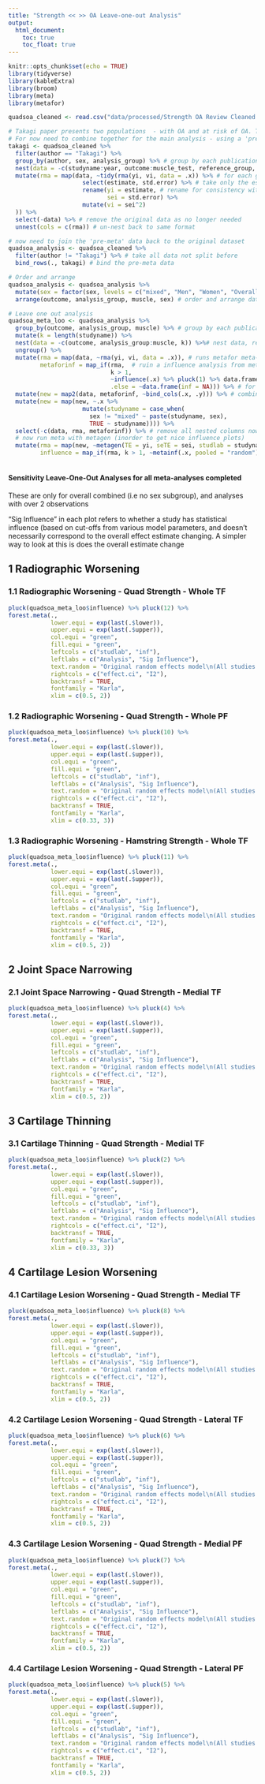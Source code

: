 ```yaml
---
title: "Strength << >> OA Leave-one-out Analysis"
output: 
  html_document:
    toc: true
    toc_float: true
---
```


```r


knitr::opts_chunk$set(echo = TRUE)
library(tidyverse)
library(kableExtra)
library(broom)
library(meta)
library(metafor)

quadsoa_cleaned <- read.csv("data/processed/Strength OA Review Cleaned.csv")

# Takagi paper presents two populations  - with OA and at risk of OA. These subgroups will be used in a later sensitivity analysis. 
# For now need to combine together for the main analysis - using a 'pre-meta-analysis
takagi <- quadsoa_cleaned %>%
  filter(author == "Takagi") %>% 
  group_by(author, sex, analysis_group) %>% # group by each publication and subgroups of interest in this review, for later 'pre-metaanalyses'
  nest(data = -c(studyname:year, outcome:muscle_test, reference_group, explanatory_group)) %>%# nest data, remove data that is consistent across subgroups
  mutate(rma = map(data, ~tidy(rma(yi, vi, data = .x)) %>% # for each group, perform a rma
                     select(estimate, std.error) %>% # take only the estimated log rr and log se
                     rename(yi = estimate, # rename for consistency with final dataframe
                            sei = std.error) %>%
                     mutate(vi = sei^2)
  )) %>%
  select(-data) %>% # remove the original data as no longer needed
  unnest(cols = c(rma)) # un-nest back to same format

# now need to join the 'pre-meta' data back to the original dataset
quadsoa_analysis <- quadsoa_cleaned %>% 
  filter(author != "Takagi") %>% # take all data not split before
  bind_rows(., takagi) # bind the pre-meta data 

# Order and arrange
quadsoa_analysis <- quadsoa_analysis %>%
  mutate(sex = factor(sex, levels = c("mixed", "Men", "Women", "Overall"))) %>%
  arrange(outcome, analysis_group, muscle, sex) # order and arrange data frame

# Leave one out analysis
quadsoa_meta_loo <- quadsoa_analysis %>%
  group_by(outcome, analysis_group, muscle) %>% # group by each publication and subgroups of interest in this review, for later 'pre-meta-analyses'
  mutate(k = length(studyname)) %>%
  nest(data = -c(outcome, analysis_group:muscle, k)) %>%# nest data, remove data that is consistent across subgroups
  ungroup() %>%
  mutate(rma = map(data, ~rma(yi, vi, data = .x)), # runs metafor meta-analysis
         metaforinf = map_if(rma,  # ruin a influence analysis from metafor package if k>1
                             k > 1, 
                             ~influence(.x) %>% pluck(1) %>% data.frame, # take the output
                             .else = ~data.frame(inf = NA))) %>% # for k <=1 return df with NAs
  mutate(new = map2(data, metaforinf, ~bind_cols(.x, .y))) %>% # combine influence data with original data
  mutate(new = map(new, ~.x %>%
                     mutate(studyname = case_when(
                       sex != "mixed" ~ paste(studyname, sex),
                       TRUE ~ studyname)))) %>%
  select(-c(data, rma, metaforinf)) %>% # remove all nested columns now not needed
  # now run meta with metagen (inorder to get nice influence plots)
  mutate(rma = map(new, ~metagen(TE = yi, seTE = sei, studlab = studyname, data = .x, sm = "RR")),
         influence = map_if(rma, k > 1, ~metainf(.x, pooled = "random"))) # run influence analysis with meta package
  
```

#### Sensitivity Leave-One-Out Analyses for all meta-analyses completed
These are only for overall combined (i.e no sex subgroup), and analyses with over 2 observations

"Sig Influence" in each plot refers to whether a study has statistical influence (based on cut-offs from various model parameters, and doesn't necessarily correspond to the overall effect estimate changing. A simpler way to look at this is does the overall estimate change

## 1 Radiographic Worsening

### 1.1 Radiographic Worsening - Quad Strength - Whole TF

```r
pluck(quadsoa_meta_loo$influence) %>% pluck(12) %>%
forest.meta(., 
            lower.equi = exp(last(.$lower)), 
            upper.equi = exp(last(.$upper)), 
            col.equi = "green", 
            fill.equi = "green",
            leftcols = c("studlab", "inf"),
            leftlabs = c("Analysis", "Sig Influence"),
            text.random = "Original random effects model\n(All studies included)",
            rightcols = c("effect.ci", "I2"),
            backtransf = TRUE,
            fontfamily = "Karla",
            xlim = c(0.5, 2))
```

### 1.2 Radiographic Worsening - Quad Strength - Whole PF
```r
pluck(quadsoa_meta_loo$influence) %>% pluck(10) %>%
forest.meta(., 
            lower.equi = exp(last(.$lower)), 
            upper.equi = exp(last(.$upper)), 
            col.equi = "green", 
            fill.equi = "green",
            leftcols = c("studlab", "inf"),
            leftlabs = c("Analysis", "Sig Influence"),
            text.random = "Original random effects model\n(All studies included)",
            rightcols = c("effect.ci", "I2"),
            backtransf = TRUE,
            fontfamily = "Karla",
            xlim = c(0.33, 3))
```

### 1.3 Radiographic Worsening - Hamstring Strength - Whole TF
```r
pluck(quadsoa_meta_loo$influence) %>% pluck(11) %>%
forest.meta(., 
            lower.equi = exp(last(.$lower)), 
            upper.equi = exp(last(.$upper)), 
            col.equi = "green", 
            fill.equi = "green",
            leftcols = c("studlab", "inf"),
            leftlabs = c("Analysis", "Sig Influence"),
            text.random = "Original random effects model\n(All studies included)",
            rightcols = c("effect.ci", "I2"),
            backtransf = TRUE,
            fontfamily = "Karla",
            xlim = c(0.5, 2))
```

## 2 Joint Space Narrowing

### 2.1 Joint Space Narrowing - Quad Strength - Medial TF
```r
pluck(quadsoa_meta_loo$influence) %>% pluck(4) %>%
forest.meta(., 
            lower.equi = exp(last(.$lower)), 
            upper.equi = exp(last(.$upper)), 
            col.equi = "green", 
            fill.equi = "green",
            leftcols = c("studlab", "inf"),
            leftlabs = c("Analysis", "Sig Influence"),
            text.random = "Original random effects model\n(All studies included)",
            rightcols = c("effect.ci", "I2"),
            backtransf = TRUE,
            fontfamily = "Karla",
            xlim = c(0.5, 2))
```

## 3 Cartilage Thinning

### 3.1 Cartilage Thinning - Quad Strength - Medial TF
```r
pluck(quadsoa_meta_loo$influence) %>% pluck(2) %>%
forest.meta(., 
            lower.equi = exp(last(.$lower)), 
            upper.equi = exp(last(.$upper)), 
            col.equi = "green", 
            fill.equi = "green",
            leftcols = c("studlab", "inf"),
            leftlabs = c("Analysis", "Sig Influence"),
            text.random = "Original random effects model\n(All studies included)",
            rightcols = c("effect.ci", "I2"),
            backtransf = TRUE,
            fontfamily = "Karla",
            xlim = c(0.33, 3))
```

## 4 Cartilage Lesion Worsening

### 4.1 Cartilage Lesion Worsening - Quad Strength - Medial TF
```r
pluck(quadsoa_meta_loo$influence) %>% pluck(8) %>%
forest.meta(., 
            lower.equi = exp(last(.$lower)), 
            upper.equi = exp(last(.$upper)), 
            col.equi = "green", 
            fill.equi = "green",
            leftcols = c("studlab", "inf"),
            leftlabs = c("Analysis", "Sig Influence"),
            text.random = "Original random effects model\n(All studies included)",
            rightcols = c("effect.ci", "I2"),
            backtransf = TRUE,
            fontfamily = "Karla",
            xlim = c(0.5, 2))
```

### 4.2 Cartilage Lesion Worsening - Quad Strength - Lateral TF
```r
pluck(quadsoa_meta_loo$influence) %>% pluck(6) %>%
forest.meta(., 
            lower.equi = exp(last(.$lower)), 
            upper.equi = exp(last(.$upper)), 
            col.equi = "green", 
            fill.equi = "green",
            leftcols = c("studlab", "inf"),
            leftlabs = c("Analysis", "Sig Influence"),
            text.random = "Original random effects model\n(All studies included)",
            rightcols = c("effect.ci", "I2"),
            backtransf = TRUE,
            fontfamily = "Karla",
            xlim = c(0.5, 2))
```

### 4.3 Cartilage Lesion Worsening - Quad Strength - Medial PF
```r
pluck(quadsoa_meta_loo$influence) %>% pluck(7) %>%
forest.meta(., 
            lower.equi = exp(last(.$lower)), 
            upper.equi = exp(last(.$upper)), 
            col.equi = "green", 
            fill.equi = "green",
            leftcols = c("studlab", "inf"),
            leftlabs = c("Analysis", "Sig Influence"),
            text.random = "Original random effects model\n(All studies included)",
            rightcols = c("effect.ci", "I2"),
            backtransf = TRUE,
            fontfamily = "Karla",
            xlim = c(0.5, 2))
```

### 4.4 Cartilage Lesion Worsening - Quad Strength - Lateral PF
```r
pluck(quadsoa_meta_loo$influence) %>% pluck(5) %>%
forest.meta(., 
            lower.equi = exp(last(.$lower)), 
            upper.equi = exp(last(.$upper)), 
            col.equi = "green", 
            fill.equi = "green",
            leftcols = c("studlab", "inf"),
            leftlabs = c("Analysis", "Sig Influence"),
            text.random = "Original random effects model\n(All studies included)",
            rightcols = c("effect.ci", "I2"),
            backtransf = TRUE,
            fontfamily = "Karla",
            xlim = c(0.5, 2))
```

